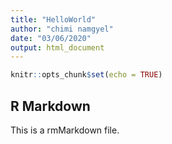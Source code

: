 ```yaml
---
title: "HelloWorld"
author: "chimi namgyel"
date: "03/06/2020"
output: html_document
---
```


```r
knitr::opts_chunk$set(echo = TRUE)
```

## R Markdown

This is a rmMarkdown file. 